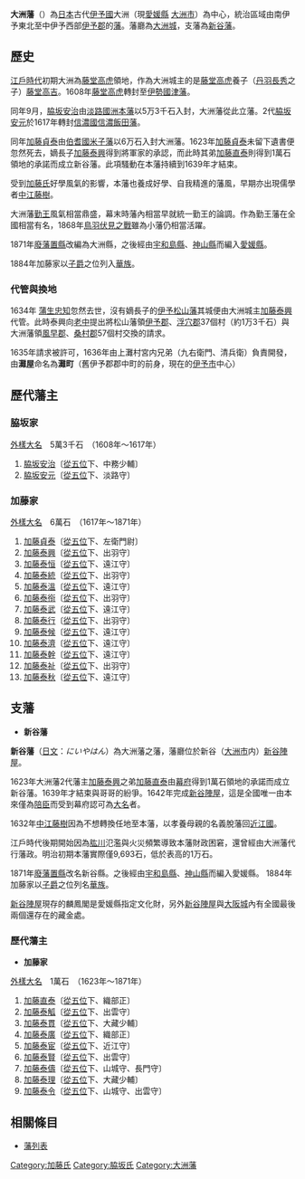 '''大洲藩'''（{{jpn|j=大洲藩|hg=おおずはん|rm=Ōzu han|f=y}}）為[[日本|日本]]古代[[伊予國|伊予國]]大洲（現[[愛媛縣|愛媛縣]] [[大洲市|大洲市]]）為中心，統治區域由南伊予東北至中伊予西部[[伊予郡|伊予郡]]的[[藩_(日本)|藩]]。藩廳為[[大洲城|大洲城]]，支藩為[[#支藩|新谷藩]]。

==歷史==
[[江戶時代|江戶時代]]初期大洲為[[藤堂高虎|藤堂高虎]]領地，作為大洲城主的是[[藤堂高虎|藤堂高虎]]養子（[[丹羽長秀|丹羽長秀]]之子）[[藤堂高吉|藤堂高吉]]。1608年[[藤堂高虎|藤堂高虎]]轉封至[[伊勢國|伊勢國]][[津藩|津藩]]。

同年9月，[[脇坂安治|脇坂安治]]由[[淡路國|淡路國]][[洲本藩|洲本藩]]以5万3千石入封，大洲藩從此立藩。2代[[脇坂安元|脇坂安元]]於1617年轉封[[信濃國|信濃國]][[信濃飯田藩|信濃飯田藩]]。

同年[[加藤貞泰|加藤貞泰]]由[[伯耆國|伯耆國]][[米子藩|米子藩]]以6万石入封大洲藩。1623年[[加藤貞泰|加藤貞泰]]未留下遺書便忽然死去，嫡長子[[加藤泰興|加藤泰興]]得到將軍家的承認，而此時其弟[[加藤直泰|加藤直泰]]則得到1萬石領地的承諾而成立新谷藩。此項騷動在本藩持續到1639年才結束。

受到[[加藤氏|加藤氏]]好學風氣的影響，本藩也養成好學、自我精進的藩風，早期亦出現儒學者[[中江藤樹|中江藤樹]]。

大洲藩[[勤王|勤王]]風氣相當鼎盛，幕末時藩內相當早就統一勤王的論調。作為勤王藩在全國相當有名，1868年[[鳥羽伏見之戰|鳥羽伏見之戰]]雖為小藩仍相當活躍。

1871年[[廢藩置縣|廢藩置縣]]改編為大洲縣，之後經由[[宇和島縣|宇和島縣]]、[[神山縣|神山縣]]而編入[[愛媛縣|愛媛縣]]。

1884年加藤家以[[子爵|子爵]]之位列入[[華族|華族]]。

===代管與換地===
1634年 [[蒲生忠知|蒲生忠知]]忽然去世，沒有嫡長子的[[伊予松山藩|伊予松山藩]]其城便由大洲城主[[加藤泰興|加藤泰興]]代管。此時泰興向[[老中|老中]]提出將松山藩領[[伊予郡|伊予郡]]、[[浮穴郡|浮穴郡]]37個村（約1万3千石）與大洲藩領[[風早郡|風早郡]]、[[桑村郡|桑村郡]]57個村交換的請求。

1635年請求被許可，1636年由上灘村宮内兄弟（九右衛門、清兵衛）負責開發，由'''灘屋'''命名為'''灘町'''（舊伊予郡郡中町的前身，現在的[[伊予市|伊予市]]中心）

==歷代藩主==
===脇坂家===
[[外樣大名|外樣大名]]　5萬3千石　（1608年～1617年）
#[[脇坂安治|脇坂安治]]〔[[從五位|從五位]]下、中務少輔〕
#[[脇坂安元|脇坂安元]]〔[[從五位|從五位]]下、淡路守〕 

===加藤家===
[[外樣大名|外樣大名]]　6萬石　（1617年～1871年）
#[[加藤貞泰|加藤貞泰]]〔[[從五位|從五位]]下、左衛門尉〕
#[[加藤泰興|加藤泰興]]〔[[從五位|從五位]]下、出羽守〕
#[[加藤泰恒|加藤泰恒]]〔[[從五位|從五位]]下、遠江守〕
#[[加藤泰統|加藤泰統]]〔[[從五位|從五位]]下、出羽守〕
#[[加藤泰溫|加藤泰溫]]〔[[從五位|從五位]]下、遠江守〕
#[[加藤泰衑|加藤泰衑]]〔[[從五位|從五位]]下、出羽守〕
#[[加藤泰武|加藤泰武]]〔[[從五位|從五位]]下、遠江守〕
#[[加藤泰行|加藤泰行]]〔[[從五位|從五位]]下、出羽守〕
#[[加藤泰候|加藤泰候]]〔[[從五位|從五位]]下、遠江守〕
#[[加藤泰濟|加藤泰濟]]〔[[從五位|從五位]]下、遠江守〕
#[[加藤泰幹|加藤泰幹]]〔[[從五位|從五位]]下、遠江守〕
#[[加藤泰祉|加藤泰祉]]〔[[從五位|從五位]]下、出羽守〕
#[[加藤泰秋|加藤泰秋]]〔[[從五位|從五位]]下、遠江守〕

==支藩==
*'''新谷藩'''
'''新谷藩'''（[[日文|日文]]：''にいやはん''）為大洲藩之藩，藩廳位於新谷（[[大洲市|大洲市]]内）[[新谷陣屋|新谷陣屋]]。

1623年大洲藩2代藩主[[加藤泰興|加藤泰興]]之弟[[加藤直泰|加藤直泰]]由[[江戶幕府|幕府]]得到1萬石領地的承諾而成立新谷藩。1639年才結束與哥哥的紛爭。1642年完成[[新谷陣屋|新谷陣屋]]，這是全國唯一由本來僅為[[陪臣|陪臣]]而受到幕府認可為[[大名_(稱謂)|大名]]者。

1632年[[中江藤樹|中江藤樹]]因為不想轉換任地至本藩，以孝養母親的名義脫藩回[[近江國|近江國]]。

江戶時代後期開始因為[[肱川|肱川]]氾濫與火災頻繁導致本藩財政困窘，還曾經由大洲藩代行藩政。明治初期本藩實際僅9,693石，低於表高的1万石。

1871年[[廢藩置縣|廢藩置縣]]改名新谷縣。之後經由[[宇和島縣|宇和島縣]]、[[神山縣|神山縣]]而編入愛媛縣。
1884年加藤家以[[子爵|子爵]]之位列名[[華族|華族]]。

[[新谷陣屋|新谷陣屋]]現存的麟鳳閣是愛媛縣指定文化財，另外[[新谷陣屋|新谷陣屋]]與[[大阪城|大阪城]]內有全國最後兩個還存在的藏金處。

===歷代藩主===
*'''加藤家'''
[[外樣大名|外樣大名]]　1萬石　（1623年～1871年）
#[[加藤直泰|加藤直泰]]〔[[從五位|從五位]]下、織部正〕
#[[加藤泰觚|加藤泰觚]]〔[[從五位|從五位]]下、出雲守〕
#[[加藤泰貫|加藤泰貫]]〔[[從五位|從五位]]下、大藏少輔〕
#[[加藤泰廣|加藤泰廣]]〔[[從五位|從五位]]下、織部正〕
#[[加藤泰宦|加藤泰宦]]〔[[從五位|從五位]]下、近江守〕
#[[加藤泰賢|加藤泰賢]]〔[[從五位|從五位]]下、出雲守〕
#[[加藤泰儔|加藤泰儔]]〔[[從五位|從五位]]下、山城守、長門守〕
#[[加藤泰理|加藤泰理]]〔[[從五位|從五位]]下、大藏少輔〕
#[[加藤泰令|加藤泰令]]〔[[從五位|從五位]]下、山城守、出雲守〕

==相關條目==
*[[藩列表|藩列表]]

{{DEFAULTSORT:Oozu-han}}
{{江戶時代的藩}}
[[Category:加藤氏|Category:加藤氏]]
[[Category:脇坂氏|Category:脇坂氏]]
[[Category:大洲藩|Category:大洲藩]]